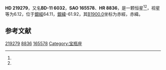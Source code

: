 {{Starbox begin
| name = HD 219279
}}
{{Starbox observe
| epoch = [[J2000.0|J2000.0]]
| constell = {{星座名待查}}<ref name=SIMBAD>{{cite web
 | url=http://simbad.u-strasbg.fr/simbad/sim-id?Ident=HR+8836
 | title=Pulsating variable Star
 | publisher=Centre de Données astronomiques de Strasbourg
 | work=SIMBAD
 | accessdate=2012-07-13
 | archive-date=2016-03-17
 | archive-url=https://web.archive.org/web/20160317014940/http://simbad.u-strasbg.fr/simbad/sim-id?Ident=HR+8836
 | dead-url=no
 }}</ref><ref name=DATA>{{cite web
 | url=http://vizier.u-strasbg.fr/viz-bin/VizieR-5?-out.add=.&-source=5050&-corr=PK=HR&-out.max=9999&HR=8836
 | title=VizieR Detailed Page
 | accessdate=2012-07-13
 | archive-date=2019-02-16
 | archive-url=https://web.archive.org/web/20190216102728/http://vizier.u-strasbg.fr/viz-bin/VizieR-5?-out.add=.&-source=5050&-corr=PK=HR&-out.max=9999&HR=8836
 | dead-url=no
 }}</ref>
| 星官 = 
| ra = {{RA|23|14|40.2}}<ref name=SIMBAD /><ref name=DATA />
| dec = {{DEC|-10|41|19}}<ref name=SIMBAD /><ref name=DATA />
| appmag_v = 6.12<ref name=SIMBAD /><ref name=DATA />
}}
{{Starbox character
| class = K5III<ref name=SIMBAD /><ref name=DATA />
| b-v = 1.49<ref name=SIMBAD /><ref name=DATA />
| u-b = 1.8<ref name=SIMBAD /><ref name=DATA />
| r-i = <ref name=SIMBAD /><ref name=DATA />
| variable = 
}}
{{Starbox astrometry
| radial_v = 1.8
| prop_mo_ra = -34
| parallax = 
| p_error = 
}}
{{Starbox catalog
| names =BD-11 6032，[[SAO星表|SAO]] 165578，[[HD星表|HD]] 219279，[[HR星表|HR]] 8836}}
{{Starbox reference |Simbad=HR+8836}}
{{Starbox end}}

'''HD 219279'''，又名'''BD-11 6032'''，'''SAO 165578'''、'''HR 8836'''，是一颗恒星<ref name=SIMBAD /><ref name=DATA />，视星等为6.12，位于[[銀道座標系|銀經]]64.11，[[銀道座標系|銀緯]]-61.92，其[[B1900.0|B1900.0]]坐标为赤經{{RA|23|9|27.4}}，赤緯{{DEC|-11|-61.92|57}}。

== 参考文献 ==
{{reflist}}

{{star-stub}}

[[Category:HD和HDE天體|219279]]
[[Category:HR天體|8836]]
[[Category:SAO天體|165578]]
[[Category:宝瓶座|Category:宝瓶座]]
